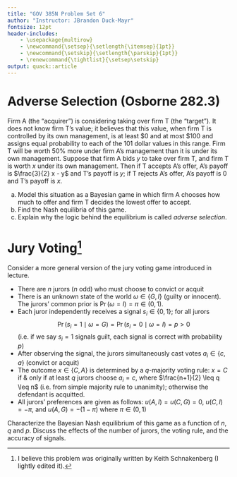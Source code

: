 ```yaml
---
title: "GOV 385N Problem Set 6"
author: "Instructor: JBrandon Duck-Mayr"
fontsize: 12pt
header-includes:
    - \usepackage{multirow}
    - \newcommand{\setsep}{\setlength{\itemsep}{1pt}}
    - \newcommand{\setskip}{\setlength{\parskip}{1pt}}
    - \renewcommand{\tightlist}{\setsep\setskip}
output: quack::article
---
```


# Adverse Selection (Osborne 282.3)

Firm A (the "acquirer") is considering taking over firm T (the "target").
It does not know firm T's value; it believes that this value, when firm T is controlled by its own management, is at least \$0 and at most \$100 and assigns equal probability to each of the 101 dollar values in this range.
Firm T will be worth 50% more under firm A's management than it is under its own management.
Suppose that firm A bids $y$ to take over firm T, and firm T is worth $x$ under its own management.
Then if T accepts A's offer, A's payoff is $\frac{3}{2} x - y$ and T's payoff is $y$; if T rejects A's offer, A's payoff is 0 and T's payoff is $x$.

a. Model this situation as a Bayesian game in which firm A chooses how much to offer and firm T decides the lowest offer to accept.
b. Find the Nash equilibria of this game.
c. Explain why the logic behind the equilibrium is called *adverse selection*.

# Jury Voting[^1]

Consider a more general version of the jury voting game introduced in lecture.

- There are $n$ jurors ($n$ odd) who must choose to convict or acquit
- There is an unknown state of the world $\omega \in \{G,I\}$ (guilty or innocent). The jurors' common prior is $\Pr\left( \omega = I \right) = \pi \in (0,1)$.
- Each juror independently receives a signal $s_i \in \{0, 1\}$; for all jurors $$ \Pr\left( s_i = 1 \mid \omega = G \right) = \Pr\left( s_i = 0 \mid \omega = I \right) = p > 0 $$ (i.e. if we say $s_i = 1$ signals guilt, each signal is correct with probability $p$)
- After observing the signal, the jurors simultaneously cast votes $a_i \in \{c, a\}$ (convict or acquit)
- The outcome $x \in \{C, A\}$ is determined by a $q$-majority voting rule: $x = C$ if & only if at least $q$ jurors choose $a_i = c$, where $\frac{n+1}{2} \leq q \leq n$ (i.e. from simple majority rule to unanimity); otherwise the defendant is acquitted.
- All jurors' preferences are given as follows: $u(A, I) = u(C, G) = 0$, $u(C, I) = -\pi$, and $u(A, G) = -(1 - \pi)$ where $\pi \in (0, 1)$

Characterize the Bayesian Nash equilibrium of this game as a function of $n$, $q$ and $p$. Discuss the effects of the number of jurors, the voting rule, and the accuracy of signals.

[^1]: I believe this problem was originally written by Keith Schnakenberg (I lightly edited it).
